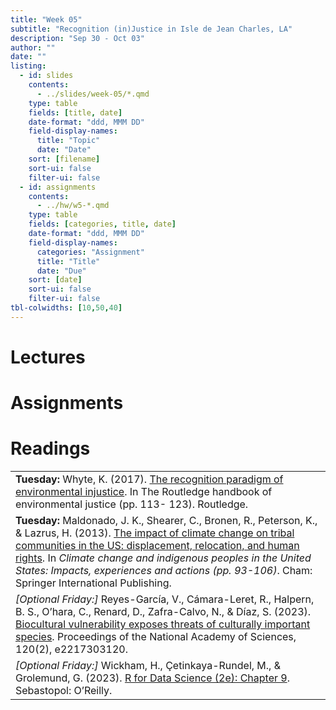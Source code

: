 ```yaml
---
title: "Week 05"
subtitle: "Recognition (in)Justice in Isle de Jean Charles, LA"
description: "Sep 30 - Oct 03"
author: ""
date: ""
listing:
  - id: slides
    contents:
      - ../slides/week-05/*.qmd
    type: table
    fields: [title, date]
    date-format: "ddd, MMM DD"
    field-display-names:
      title: "Topic"
      date: "Date"
    sort: [filename]
    sort-ui: false
    filter-ui: false
  - id: assignments
    contents:
      - ../hw/w5-*.qmd
    type: table
    fields: [categories, title, date]
    date-format: "ddd, MMM DD"
    field-display-names:
      categories: "Assignment"
      title: "Title"
      date: "Due"
    sort: [date]
    sort-ui: false
    filter-ui: false
tbl-colwidths: [10,50,40]
---
```


# Lectures

::: {#slides}
:::

# Assignments

::: {#assignments}
:::

# Readings
|                                                                                                           |
|-----------------------------------------------------------------------------------------------------------|
|**Tuesday:**  Whyte, K. (2017). [The recognition paradigm of environmental injustice](https://www-taylorfrancis-com.ezproxy.wellesley.edu/chapters/edit/10.4324/9781315678986-10/recognition-paradigm-environmental-injustice-kyle-whyte). In The Routledge handbook of environmental justice (pp. 113- 123). Routledge.                        |
|**Tuesday:** Maldonado, J. K., Shearer, C., Bronen, R., Peterson, K., & Lazrus, H. (2013). [The impact of climate change on tribal communities in the US: displacement, relocation, and human rights](https://ebookcentral.proquest.com/lib/well/reader.action?docID=1782223&ppg=99&c=UERG). In *Climate change and indigenous peoples in the United States: Impacts, experiences and actions (pp. 93-106)*. Cham: Springer International Publishing.|
|*[Optional Friday:]* Reyes-García, V., Cámara-Leret, R., Halpern, B. S., O’hara, C., Renard, D., Zafra-Calvo, N., & Díaz, S. (2023). [Biocultural vulnerability exposes threats of culturally important species](https://www.pnas.org/doi/pdf/10.1073/pnas.2217303120). Proceedings of the National Academy of Sciences, 120(2), e2217303120. |
*[Optional Friday:]* Wickham, H., Çetinkaya-Rundel, M., & Grolemund, G. (2023). [R for Data Science (2e): Chapter 9](https://r4ds.hadley.nz/layers.html). Sebastopol: O'Reilly.   |  
